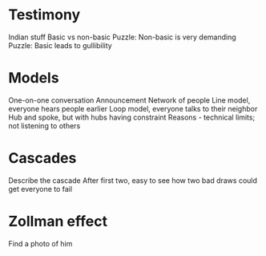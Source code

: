 # Testimony

Indian stuff
Basic vs non-basic
Puzzle: Non-basic is very demanding
Puzzle: Basic leads to gullibility

# Models

One-on-one conversation
Announcement
Network of people
Line model, everyone hears people earlier
Loop model, everyone talks to their neighbor
Hub and spoke, but with hubs having constraint
Reasons - technical limits; not listening to others

# Cascades

Describe the cascade
After first two, easy to see how two bad draws could get everyone to fail

# Zollman effect

Find a photo of him